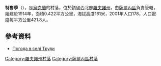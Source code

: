 {{coord|51|9|39|N|26|14|55|E|scale:30000|display=title}}

'''特魯季'''（{{lang-uk|Труди}}），是[[烏克蘭|烏克蘭]]的村落，位於該國西北部[[羅夫諾州|羅夫諾州]]，由[[薩爾內區|薩爾內區]]負責管轄，始建於1914年，面積0.422平方公里，海拔高度161米，2001年人口178，人口密度每平方公里421.8人。

==參考資料==
* [http://weather.in.ua/ua/rovenskaja/26533 Погода в селі Труди] {{Wayback|url=http://weather.in.ua/ua/rovenskaja/26533 |date=20170315234935 }}

{{DEFAULTSORT:Труди}}
[[Category:羅夫諾州村落|Category:羅夫諾州村落]]
[[Category:薩爾內區村落|Category:薩爾內區村落]]


{{Rivne-geo-stub}}